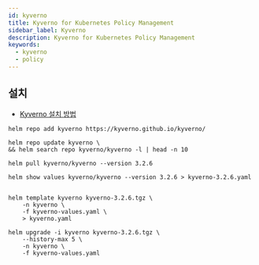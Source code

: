 ```yaml
---
id: kyverno
title: Kyverno for Kubernetes Policy Management
sidebar_label: Kyverno
description: Kyverno for Kubernetes Policy Management
keywords:
  - kyverno
  - policy
---
```


## 설치

- [Kyverno 설치 방법](https://kyverno.io/docs/installation/methods/)

```shell
helm repo add kyverno https://kyverno.github.io/kyverno/
```

```shell
helm repo update kyverno \
&& helm search repo kyverno/kyverno -l | head -n 10
```

```shell
helm pull kyverno/kyverno --version 3.2.6
```

```shell
helm show values kyverno/kyverno --version 3.2.6 > kyverno-3.2.6.yaml
```

```yaml title="kyverno-values.yaml"

```

```shell
helm template kyverno kyverno-3.2.6.tgz \
    -n kyverno \
    -f kyverno-values.yaml \
    > kyverno.yaml
```

```shell
helm upgrade -i kyverno kyverno-3.2.6.tgz \
    --history-max 5 \
    -n kyverno \
    -f kyverno-values.yaml
```
